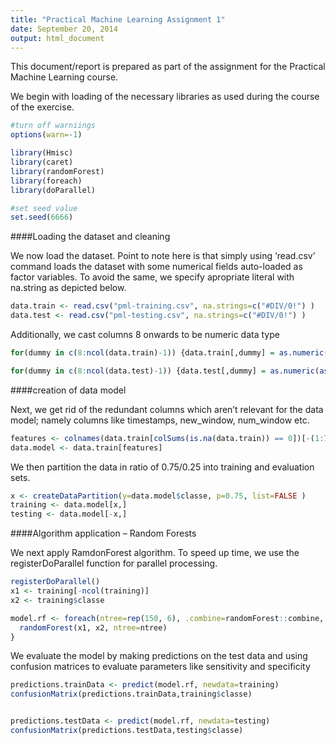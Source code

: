 ```yaml
---
title: "Practical Machine Learning Assignment 1"
date: September 20, 2014
output: html_document
---
```


This document/report is prepared as part of the assignment for the Practical Machine Learning course. 

We begin with loading of the necessary libraries as used during the course of the exercise.

```r
#turn off warniings
options(warn=-1)

library(Hmisc)
library(caret)
library(randomForest)
library(foreach)
library(doParallel)

#set seed value
set.seed(6666)

```

####Loading the dataset and cleaning

We now load the dataset. Point to note here is that simply using 'read.csv' command loads the dataset with some numerical fields auto-loaded as factor variables. To avoid the same, we specify apropriate literal with na.string as depicted below.

```r
data.train <- read.csv("pml-training.csv", na.strings=c("#DIV/0!") )
data.test <- read.csv("pml-testing.csv", na.strings=c("#DIV/0!") )

```

Additionally, we cast columns 8 onwards to be numeric data type

```r
for(dummy in c(8:ncol(data.train)-1)) {data.train[,dummy] = as.numeric(as.character(data.train[,dummy]))}

for(dummy in c(8:ncol(data.test)-1)) {data.test[,dummy] = as.numeric(as.character(data.test[,dummy]))}


```

####creation of data model

Next, we get rid of the redundant columns which aren't relevant for the data model; namely columns like timestamps, new_window, num_window etc.

```r
features <- colnames(data.train[colSums(is.na(data.train)) == 0])[-(1:7)]
data.model <- data.train[features]

```

We then partition the data in ratio of 0.75/0.25 into training and evaluation sets.

```r
x <- createDataPartition(y=data.model$classe, p=0.75, list=FALSE )
training <- data.model[x,]
testing <- data.model[-x,]

```

####Algorithm application -- Random Forests

We next apply RamdonForest algorithm. To speed up time, we use the registerDoParallel function for parallel processing.

```r

registerDoParallel()
x1 <- training[-ncol(training)]
x2 <- training$classe

model.rf <- foreach(ntree=rep(150, 6), .combine=randomForest::combine, .packages='randomForest') %dopar% {
  randomForest(x1, x2, ntree=ntree) 
}

```

We evaluate the model by making predictions on the test data and using confusion matrices to evaluate parameters like sensitivity and specificity

```r

predictions.trainData <- predict(model.rf, newdata=training)
confusionMatrix(predictions.trainData,training$classe)


predictions.testData <- predict(model.rf, newdata=testing)
confusionMatrix(predictions.testData,testing$classe)

```

